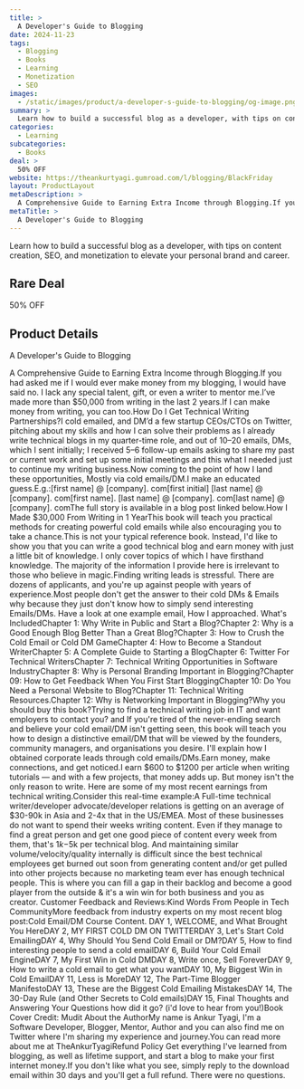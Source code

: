 ```yaml
---
title: >
  A Developer's Guide to Blogging
date: 2024-11-23
tags:
  - Blogging
  - Books
  - Learning
  - Monetization
  - SEO
images:
  - /static/images/product/a-developer-s-guide-to-blogging/og-image.png
summary: >
  Learn how to build a successful blog as a developer, with tips on content creation, SEO, and monetization to elevate your personal brand and career.
categories:
  - Learning
subcategories:
  - Books
deal: >
  50% OFF
website: https://theankurtyagi.gumroad.com/l/blogging/BlackFriday
layout: ProductLayout
metaDescription: >
  A Comprehensive Guide to Earning Extra Income through Blogging.If you had asked me if I would ever make money from my blogging, I would have said no. I lack any special talent, gift, or even a writer to mentor me.I’ve made more than $50,000 from writing in the last 2 years.If I can make money from writing, you can too.How Do I Get Technical Writing Partnerships?I cold emailed, and DM’d a few startup CEOs/CTOs on Twitter, pitching about my skills and how I can solve their problems as I already write technical blogs in my quarter-time role, and out of 10–20 emails, DMs, which I sent initially; I received 5–6 follow-up emails asking to share my past or current work and set up some initial meetings and this what I needed just to continue my writing business.Now coming to the point of how I land these opportunities, Mostly via cold emails/DM.I make an educated guess.E.g.:[first name] @ [company]. com[first initial] [last name] @ [company]. com[first name]. [last name] @ [company]. com[last name] @ [company]. comThe full story is available in a blog post linked below.How I Made $30,000 From Writing in 1 YearThis book will teach you practical methods for creating powerful cold emails while also encouraging you to take a chance.This is not your typical reference book. Instead, I'd like to show you that you can write a good technical blog and earn money with just a little bit of knowledge. I only cover topics of which I have firsthand knowledge. The majority of the information I provide here is irrelevant to those who believe in magic.Finding writing leads is stressful. There are dozens of applicants, and you're up against people with years of experience.Most people don't get the answer to their cold DMs &amp; Emails why because they just don't know how to simply send interesting Emails/DMs. Have a look at one example email, How I approached. What's IncludedChapter 1: Why Write in Public and Start a Blog?Chapter 2: Why is a Good Enough Blog Better Than a Great Blog?Chapter 3: How to Crush the Cold Email or Cold DM GameChapter 4: How to Become a Standout WriterChapter 5: A Complete Guide to Starting a BlogChapter 6: Twitter For Technical WritersChapter 7: Technical Writing Opportunities in Software IndustryChapter 8: Why is Personal Branding Important in Blogging?Chapter 09: How to Get Feedback When You First Start BloggingChapter 10: Do You Need a Personal Website to Blog?Chapter 11: Technical Writing Resources.Chapter 12: Why is Networking Important in Blogging?Why you should buy this book?Trying to find a technical writing job in IT and want employers to contact you? and If you're tired of the never-ending search and believe your cold email/DM isn't getting seen, this book will teach you how to design a distinctive email/DM that will be viewed by the founders, community managers, and organisations you desire. I'll explain how I obtained corporate leads through cold emails/DMs.Earn money, make connections, and get noticed.I earn $600 to $1200 per article when writing tutorials — and with a few projects, that money adds up. But money isn't the only reason to write. Here are some of my most recent earnings from technical writing.Consider this real-time example:A Full-time technical writer/developer advocate/developer relations is getting on an average of $30-90k in Asia and 2-4x that in the US/EMEA. Most of these businesses do not want to spend their weeks writing content. Even if they manage to find a great person and get one good piece of content every week from them, that's $1k-$5k per technical blog. And maintaining similar volume/velocity/quality internally is difficult since the best technical employees get burned out soon from generating content and/or get pulled into other projects because no marketing team ever has enough technical people. This is where you can fill a gap in their backlog and become a good player from the outside &amp; it's a win win for both business and you as creator. Customer Feedback and Reviews:Kind Words From People in Tech CommunityMore feedback from industry experts on my most recent blog post:Cold Email/DM Course Content. DAY 1, WELCOME, and What Brought You HereDAY 2, MY FIRST COLD DM ON TWITTERDAY 3, Let's Start Cold EmailingDAY 4, Why Should You Send Cold Email or DM?DAY 5, How to find interesting people to send a cold emailDAY 6, Build Your Cold Email EngineDAY 7, My First Win in Cold DMDAY 8, Write once, Sell ForeverDAY 9, How to write a cold email to get what you wantDAY 10, My Biggest Win in Cold EmailDAY 11, Less is MoreDAY 12, The Part-Time Blogger ManifestoDAY 13, These are the Biggest Cold Emailing MistakesDAY 14, The 30-Day Rule (and Other Secrets to Cold emails)DAY 15, Final Thoughts and Answering Your Questions how did it go? (i'd love to hear from you!)Book Cover Credit: Mudit About the AuthorMy name is Ankur Tyagi, I'm a Software Developer, Blogger, Mentor, Author and you can also find me on Twitter where I'm sharing my experience and journey.You can read more about me at TheAnkurTyagiRefund Policy Get everything I've learned from blogging, as well as lifetime support, and start a blog to make your first internet money.If you don't like what you see, simply reply to the download email within 30 days and you'll get a full refund. There were no questions.
metaTitle: >
  A Developer's Guide to Blogging
---
```

Learn how to build a successful blog as a developer, with tips on content creation, SEO, and monetization to elevate your personal brand and career.

## Rare Deal

50% OFF

## Product Details
A Developer's Guide to Blogging

A Comprehensive Guide to Earning Extra Income through Blogging.If you had asked me if I would ever make money from my blogging, I would have said no. I lack any special talent, gift, or even a writer to mentor me.I’ve made more than $50,000 from writing in the last 2 years.If I can make money from writing, you can too.How Do I Get Technical Writing Partnerships?I cold emailed, and DM’d a few startup CEOs/CTOs on Twitter, pitching about my skills and how I can solve their problems as I already write technical blogs in my quarter-time role, and out of 10–20 emails, DMs, which I sent initially; I received 5–6 follow-up emails asking to share my past or current work and set up some initial meetings and this what I needed just to continue my writing business.Now coming to the point of how I land these opportunities, Mostly via cold emails/DM.I make an educated guess.E.g.:[first name] @ [company]. com[first initial] [last name] @ [company]. com[first name]. [last name] @ [company]. com[last name] @ [company]. comThe full story is available in a blog post linked below.How I Made $30,000 From Writing in 1 YearThis book will teach you practical methods for creating powerful cold emails while also encouraging you to take a chance.This is not your typical reference book. Instead, I'd like to show you that you can write a good technical blog and earn money with just a little bit of knowledge. I only cover topics of which I have firsthand knowledge. The majority of the information I provide here is irrelevant to those who believe in magic.Finding writing leads is stressful. There are dozens of applicants, and you're up against people with years of experience.Most people don't get the answer to their cold DMs &amp; Emails why because they just don't know how to simply send interesting Emails/DMs. Have a look at one example email, How I approached. What's IncludedChapter 1: Why Write in Public and Start a Blog?Chapter 2: Why is a Good Enough Blog Better Than a Great Blog?Chapter 3: How to Crush the Cold Email or Cold DM GameChapter 4: How to Become a Standout WriterChapter 5: A Complete Guide to Starting a BlogChapter 6: Twitter For Technical WritersChapter 7: Technical Writing Opportunities in Software IndustryChapter 8: Why is Personal Branding Important in Blogging?Chapter 09: How to Get Feedback When You First Start BloggingChapter 10: Do You Need a Personal Website to Blog?Chapter 11: Technical Writing Resources.Chapter 12: Why is Networking Important in Blogging?Why you should buy this book?Trying to find a technical writing job in IT and want employers to contact you? and If you're tired of the never-ending search and believe your cold email/DM isn't getting seen, this book will teach you how to design a distinctive email/DM that will be viewed by the founders, community managers, and organisations you desire. I'll explain how I obtained corporate leads through cold emails/DMs.Earn money, make connections, and get noticed.I earn $600 to $1200 per article when writing tutorials — and with a few projects, that money adds up. But money isn't the only reason to write. Here are some of my most recent earnings from technical writing.Consider this real-time example:A Full-time technical writer/developer advocate/developer relations is getting on an average of $30-90k in Asia and 2-4x that in the US/EMEA. Most of these businesses do not want to spend their weeks writing content. Even if they manage to find a great person and get one good piece of content every week from them, that's $1k-$5k per technical blog. And maintaining similar volume/velocity/quality internally is difficult since the best technical employees get burned out soon from generating content and/or get pulled into other projects because no marketing team ever has enough technical people. This is where you can fill a gap in their backlog and become a good player from the outside &amp; it's a win win for both business and you as creator. Customer Feedback and Reviews:Kind Words From People in Tech CommunityMore feedback from industry experts on my most recent blog post:Cold Email/DM Course Content. DAY 1, WELCOME, and What Brought You HereDAY 2, MY FIRST COLD DM ON TWITTERDAY 3, Let's Start Cold EmailingDAY 4, Why Should You Send Cold Email or DM?DAY 5, How to find interesting people to send a cold emailDAY 6, Build Your Cold Email EngineDAY 7, My First Win in Cold DMDAY 8, Write once, Sell ForeverDAY 9, How to write a cold email to get what you wantDAY 10, My Biggest Win in Cold EmailDAY 11, Less is MoreDAY 12, The Part-Time Blogger ManifestoDAY 13, These are the Biggest Cold Emailing MistakesDAY 14, The 30-Day Rule (and Other Secrets to Cold emails)DAY 15, Final Thoughts and Answering Your Questions how did it go? (i'd love to hear from you!)Book Cover Credit: Mudit About the AuthorMy name is Ankur Tyagi, I'm a Software Developer, Blogger, Mentor, Author and you can also find me on Twitter where I'm sharing my experience and journey.You can read more about me at TheAnkurTyagiRefund Policy Get everything I've learned from blogging, as well as lifetime support, and start a blog to make your first internet money.If you don't like what you see, simply reply to the download email within 30 days and you'll get a full refund. There were no questions.
